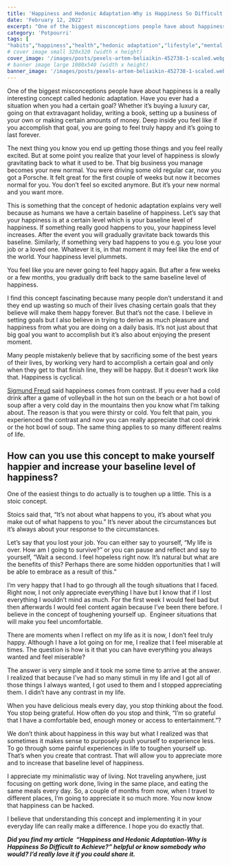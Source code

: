 ```yaml
---
title: 'Happiness and Hedonic Adaptation-Why is Happiness So Difficult to Achieve?'
date: 'February 12, 2022'
excerpt: "One of the biggest misconceptions people have about happiness is a really interesting concept called hedonic adaptation."
category: 'Potpourri'
tags: [
"habits","happiness","health","hedonic adaptation","lifestyle","mental health","mindful living","mindfulness","positive psychology","psychology"]
# cover image small 320x320 (width x height)
cover_image: '/images/posts/pexels-artem-beliaikin-452738-1-scaled.webp'
# banner image large 1080x540 (width x height)
banner_image: '/images/posts/pexels-artem-beliaikin-452738-1-scaled.webp'
---
```


One of the biggest misconceptions people have about happiness is a really interesting concept called hedonic adaptation. Have you ever had a situation when you had a certain goal? Whether it’s buying a luxury car, going on that extravagant holiday, writing a book, setting up a business of your own or making certain amounts of money. Deep inside you feel like if you accomplish that goal, you are going to feel truly happy and it’s going to last forever.

The next thing you know you end up getting those things and you feel really excited. But at some point you realize that your level of happiness is slowly gravitating back to what it used to be. That big business you manage becomes your new normal. You were driving some old regular car, now you got a Porsche. It felt great for the first couple of weeks but now it becomes normal for you. You don’t feel so excited anymore. But it’s your new normal and you want more.

This is something that the concept of hedonic adaptation explains very well because as humans we have a certain baseline of happiness. Let’s say that your happiness is at a certain level which is your baseline level of happiness. If something really good happens to you, your happiness level increases. After the event you will gradually gravitate back towards this baseline. Similarly, if something very bad happens to you e.g. you lose your job or a loved one. Whatever it is, in that moment it may feel like the end of the world. Your happiness level plummets.

You feel like you are never going to feel happy again. But after a few weeks or a few months, you gradually drift back to the same baseline level of happiness.

I find this concept fascinating because many people don’t understand it and they end up wasting so much of their lives chasing certain goals that they believe will make them happy forever. But that’s not the case. I believe in setting goals but I also believe in trying to derive as much pleasure and happiness from what you are doing on a daily basis. It’s not just about that big goal you want to accomplish but it’s also about enjoying the present moment.

Many people mistakenly believe that by sacrificing some of the best years of their lives, by working very hard to accomplish a certain goal and only when they get to that finish line, they will be happy. But it doesn’t work like that. Happiness is cyclical.

[Sigmund Freud](https://en.wikipedia.org/wiki/Sigmund_Freud) said happiness comes from contrast. If you ever had a cold drink after a game of volleyball in the hot sun on the beach or a hot bowl of soup after a very cold day in the mountains then you know what I’m talking about. The reason is that you were thirsty or cold. You felt that pain, you experienced the contrast and now you can really appreciate that cool drink or the hot bowl of soup. The same thing applies to so many different realms of life.

## **How can you use this concept to make yourself happier and increase your baseline level of happiness?**

One of the easiest things to do actually is to toughen up a little. This is a stoic concept.

Stoics said that, “It’s not about what happens to you, it’s about what you make out of what happens to you.” It’s never about the circumstances but it’s always about your response to the circumstances.

Let’s say that you lost your job. You can either say to yourself, “My life is over. How am I going to survive?” or you can pause and reflect and say to yourself, “Wait a second. I feel hopeless right now. It’s natural but what are the benefits of this? Perhaps there are some hidden opportunities that I will be able to embrace as a result of this.”

I’m very happy that I had to go through all the tough situations that I faced. Right now, I not only appreciate everything I have but I know that if I lost everything I wouldn’t mind as much. For the first week I would feel bad but then afterwards I would feel content again because I’ve been there before. I believe in the concept of toughening yourself up.  Engineer situations that will make you feel uncomfortable.

There are moments when I reflect on my life as it is now, I don’t feel truly happy. Although I have a lot going on for me, I realize that I feel miserable at times. The question is how is it that you can have everything you always wanted and feel miserable?

The answer is very simple and it took me some time to arrive at the answer. I realized that because I’ve had so many stimuli in my life and I got all of those things I always wanted, I got used to them and I stopped appreciating them. I didn’t have any contrast in my life.

When you have delicious meals every day, you stop thinking about the food. You stop being grateful. How often do you stop and think, “I’m so grateful that I have a comfortable bed, enough money or access to entertainment.”?

We don’t think about happiness in this way but what I realized was that sometimes it makes sense to purposely push yourself to experience less. To go through some painful experiences in life to toughen yourself up. That’s when you create that contrast. That will allow you to appreciate more and to increase that baseline level of happiness.

I appreciate my minimalistic way of living. Not traveling anywhere, just focusing on getting work done, living in the same place, and eating the same meals every day. So, a couple of months from now, when I travel to different places, I’m going to appreciate it so much more. You now know that happiness can be hacked.

I believe that understanding this concept and implementing it in your everyday life can really make a difference. I hope you do exactly that.

**_Did you find my article  “Happiness and Hedonic Adaptation-Why is Happiness So Difficult to Achieve?” helpful or know somebody who would? I’d really love it if you could share it._**
